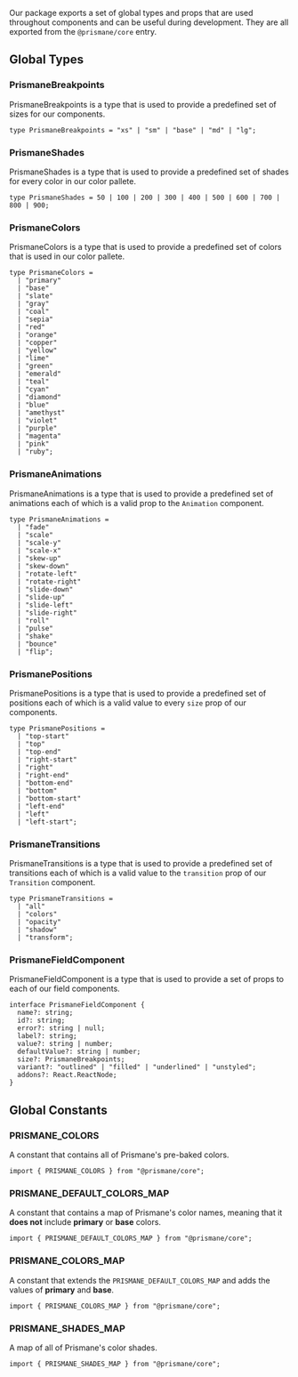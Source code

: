 Our package exports a set of global types and props that are used throughout components and can be useful during development. They are all exported from the `@prismane/core` entry.

## Global Types

### PrismaneBreakpoints

PrismaneBreakpoints is a type that is used to provide a predefined set of sizes for our components.

```tsx
type PrismaneBreakpoints = "xs" | "sm" | "base" | "md" | "lg";
```

### PrismaneShades

PrismaneShades is a type that is used to provide a predefined set of shades for every color in our color pallete.

```tsx
type PrismaneShades = 50 | 100 | 200 | 300 | 400 | 500 | 600 | 700 | 800 | 900;
```

### PrismaneColors

PrismaneColors is a type that is used to provide a predefined set of colors that is used in our color pallete.

```tsx
type PrismaneColors =
  | "primary"
  | "base"
  | "slate"
  | "gray"
  | "coal"
  | "sepia"
  | "red"
  | "orange"
  | "copper"
  | "yellow"
  | "lime"
  | "green"
  | "emerald"
  | "teal"
  | "cyan"
  | "diamond"
  | "blue"
  | "amethyst"
  | "violet"
  | "purple"
  | "magenta"
  | "pink"
  | "ruby";
```

### PrismaneAnimations

PrismaneAnimations is a type that is used to provide a predefined set of animations each of which is a valid prop to the `Animation` component.

```tsx
type PrismaneAnimations =
  | "fade"
  | "scale"
  | "scale-y"
  | "scale-x"
  | "skew-up"
  | "skew-down"
  | "rotate-left"
  | "rotate-right"
  | "slide-down"
  | "slide-up"
  | "slide-left"
  | "slide-right"
  | "roll"
  | "pulse"
  | "shake"
  | "bounce"
  | "flip";
```

### PrismanePositions

PrismanePositions is a type that is used to provide a predefined set of positions each of which is a valid value to every `size` prop of our components.

```tsx
type PrismanePositions =
  | "top-start"
  | "top"
  | "top-end"
  | "right-start"
  | "right"
  | "right-end"
  | "bottom-end"
  | "bottom"
  | "bottom-start"
  | "left-end"
  | "left"
  | "left-start";
```

### PrismaneTransitions

PrismaneTransitions is a type that is used to provide a predefined set of transitions each of which is a valid value to the `transition` prop of our `Transition` component.

```tsx
type PrismaneTransitions =
  | "all"
  | "colors"
  | "opacity"
  | "shadow"
  | "transform";
```

### PrismaneFieldComponent

PrismaneFieldComponent is a type that is used to provide a set of props to each of our field components.

```tsx
interface PrismaneFieldComponent {
  name?: string;
  id?: string;
  error?: string | null;
  label?: string;
  value?: string | number;
  defaultValue?: string | number;
  size?: PrismaneBreakpoints;
  variant?: "outlined" | "filled" | "underlined" | "unstyled";
  addons?: React.ReactNode;
}
```

## Global Constants

### PRISMANE_COLORS

A constant that contains all of Prismane's pre-baked colors.

```tsx
import { PRISMANE_COLORS } from "@prismane/core";
```

### PRISMANE_DEFAULT_COLORS_MAP

A constant that contains a map of Prismane's color names, meaning that it **does not** include **primary** or **base** colors.

```tsx
import { PRISMANE_DEFAULT_COLORS_MAP } from "@prismane/core";
```

### PRISMANE_COLORS_MAP

A constant that extends the `PRISMANE_DEFAULT_COLORS_MAP` and adds the values of **primary** and **base**.

```tsx
import { PRISMANE_COLORS_MAP } from "@prismane/core";
```

### PRISMANE_SHADES_MAP

A map of all of Prismane's color shades.

```tsx
import { PRISMANE_SHADES_MAP } from "@prismane/core";
```
